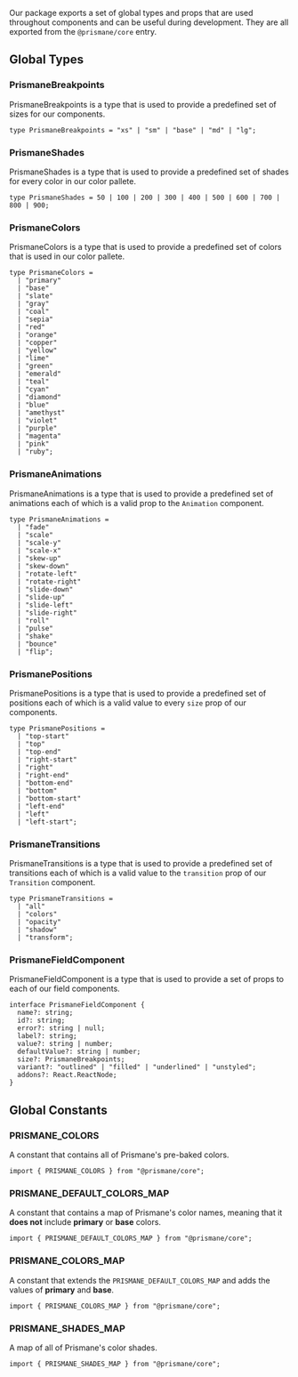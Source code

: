 Our package exports a set of global types and props that are used throughout components and can be useful during development. They are all exported from the `@prismane/core` entry.

## Global Types

### PrismaneBreakpoints

PrismaneBreakpoints is a type that is used to provide a predefined set of sizes for our components.

```tsx
type PrismaneBreakpoints = "xs" | "sm" | "base" | "md" | "lg";
```

### PrismaneShades

PrismaneShades is a type that is used to provide a predefined set of shades for every color in our color pallete.

```tsx
type PrismaneShades = 50 | 100 | 200 | 300 | 400 | 500 | 600 | 700 | 800 | 900;
```

### PrismaneColors

PrismaneColors is a type that is used to provide a predefined set of colors that is used in our color pallete.

```tsx
type PrismaneColors =
  | "primary"
  | "base"
  | "slate"
  | "gray"
  | "coal"
  | "sepia"
  | "red"
  | "orange"
  | "copper"
  | "yellow"
  | "lime"
  | "green"
  | "emerald"
  | "teal"
  | "cyan"
  | "diamond"
  | "blue"
  | "amethyst"
  | "violet"
  | "purple"
  | "magenta"
  | "pink"
  | "ruby";
```

### PrismaneAnimations

PrismaneAnimations is a type that is used to provide a predefined set of animations each of which is a valid prop to the `Animation` component.

```tsx
type PrismaneAnimations =
  | "fade"
  | "scale"
  | "scale-y"
  | "scale-x"
  | "skew-up"
  | "skew-down"
  | "rotate-left"
  | "rotate-right"
  | "slide-down"
  | "slide-up"
  | "slide-left"
  | "slide-right"
  | "roll"
  | "pulse"
  | "shake"
  | "bounce"
  | "flip";
```

### PrismanePositions

PrismanePositions is a type that is used to provide a predefined set of positions each of which is a valid value to every `size` prop of our components.

```tsx
type PrismanePositions =
  | "top-start"
  | "top"
  | "top-end"
  | "right-start"
  | "right"
  | "right-end"
  | "bottom-end"
  | "bottom"
  | "bottom-start"
  | "left-end"
  | "left"
  | "left-start";
```

### PrismaneTransitions

PrismaneTransitions is a type that is used to provide a predefined set of transitions each of which is a valid value to the `transition` prop of our `Transition` component.

```tsx
type PrismaneTransitions =
  | "all"
  | "colors"
  | "opacity"
  | "shadow"
  | "transform";
```

### PrismaneFieldComponent

PrismaneFieldComponent is a type that is used to provide a set of props to each of our field components.

```tsx
interface PrismaneFieldComponent {
  name?: string;
  id?: string;
  error?: string | null;
  label?: string;
  value?: string | number;
  defaultValue?: string | number;
  size?: PrismaneBreakpoints;
  variant?: "outlined" | "filled" | "underlined" | "unstyled";
  addons?: React.ReactNode;
}
```

## Global Constants

### PRISMANE_COLORS

A constant that contains all of Prismane's pre-baked colors.

```tsx
import { PRISMANE_COLORS } from "@prismane/core";
```

### PRISMANE_DEFAULT_COLORS_MAP

A constant that contains a map of Prismane's color names, meaning that it **does not** include **primary** or **base** colors.

```tsx
import { PRISMANE_DEFAULT_COLORS_MAP } from "@prismane/core";
```

### PRISMANE_COLORS_MAP

A constant that extends the `PRISMANE_DEFAULT_COLORS_MAP` and adds the values of **primary** and **base**.

```tsx
import { PRISMANE_COLORS_MAP } from "@prismane/core";
```

### PRISMANE_SHADES_MAP

A map of all of Prismane's color shades.

```tsx
import { PRISMANE_SHADES_MAP } from "@prismane/core";
```
